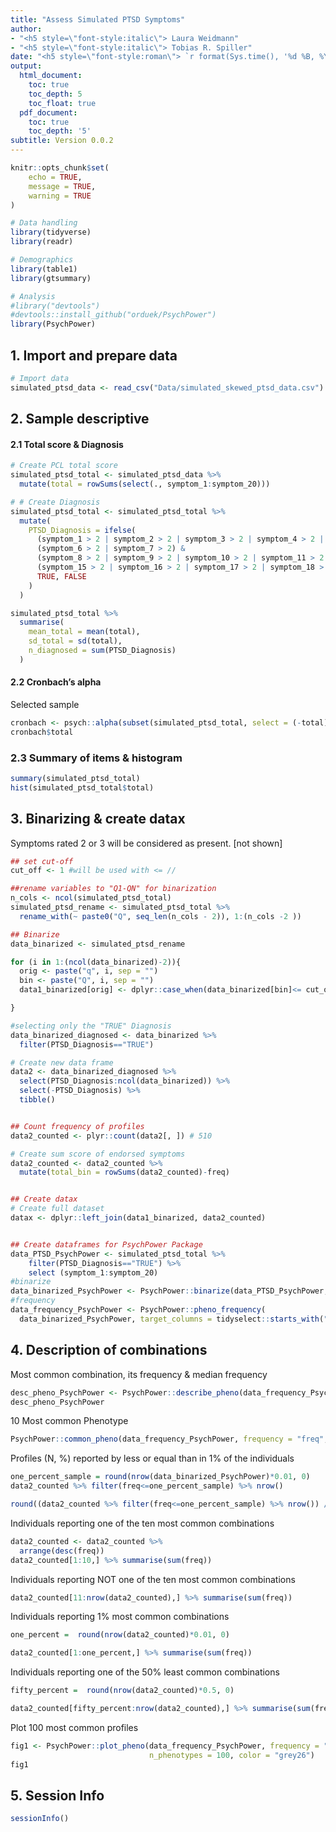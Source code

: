 ```yaml
---
title: "Assess Simulated PTSD Symptoms"
author:
- "<h5 style=\"font-style:italic\"> Laura Weidmann"
- "<h5 style=\"font-style:italic\"> Tobias R. Spiller"
date: "<h5 style=\"font-style:roman\"> `r format(Sys.time(), '%d %B, %Y')`"
output:
  html_document:
    toc: true
    toc_depth: 5
    toc_float: true
  pdf_document:
    toc: true
    toc_depth: '5'
subtitle: Version 0.0.2
---
```


```r
knitr::opts_chunk$set(
	echo = TRUE,
	message = TRUE,
	warning = TRUE
)
```

```r
# Data handling
library(tidyverse)
library(readr)

# Demographics
library(table1)
library(gtsummary)

# Analysis
#library("devtools")
#devtools::install_github("orduek/PsychPower")
library(PsychPower)
```

## 1. Import and prepare data

```r
# Import data
simulated_ptsd_data <- read_csv("Data/simulated_skewed_ptsd_data.csv")
```

## 2. Sample descriptive

#### 2.1 Total score & Diagnosis

```r
# Create PCL total score
simulated_ptsd_total <- simulated_ptsd_data %>% 
  mutate(total = rowSums(select(., symptom_1:symptom_20)))

# # Create Diagnosis
simulated_ptsd_total <- simulated_ptsd_total %>%
  mutate(
    PTSD_Diagnosis = ifelse(
      (symptom_1 > 2 | symptom_2 > 2 | symptom_3 > 2 | symptom_4 > 2 | symptom_5 > 2) &
      (symptom_6 > 2 | symptom_7 > 2) &
      (symptom_8 > 2 | symptom_9 > 2 | symptom_10 > 2 | symptom_11 > 2 | symptom_12 > 2 | symptom_13 > 2 | symptom_14 > 2) &
      (symptom_15 > 2 | symptom_16 > 2 | symptom_17 > 2 | symptom_18 > 2 | symptom_19 > 2 | symptom_20 > 2),
      TRUE, FALSE
    )
  )

simulated_ptsd_total %>%
  summarise(
    mean_total = mean(total),
    sd_total = sd(total),
    n_diagnosed = sum(PTSD_Diagnosis)
  )
```

#### 2.2 Cronbach's alpha

Selected sample

```r
cronbach <- psych::alpha(subset(simulated_ptsd_total, select = (-total)))
cronbach$total
```

### 2.3 Summary of items & histogram

```r
summary(simulated_ptsd_total)
hist(simulated_ptsd_total$total)
```

## 3. Binarizing & create datax

Symptoms rated 2 or 3 will be considered as present. [not shown]

```r
## set cut-off
cut_off <- 1 #will be used with <= // 

##rename variables to "Q1-QN" for binarization
n_cols <- ncol(simulated_ptsd_total)
simulated_ptsd_rename <- simulated_ptsd_total %>%
  rename_with(~ paste0("Q", seq_len(n_cols - 2)), 1:(n_cols -2 ))

## Binarize
data_binarized <- simulated_ptsd_rename

for (i in 1:(ncol(data_binarized)-2)){
  orig <- paste("q", i, sep = "")
  bin <- paste("Q", i, sep = "")
  data1_binarized[orig] <- dplyr::case_when(data_binarized[bin]<= cut_off ~ 0, data_binarized[bin]>cut_off ~ 1)  #0 = "Symptom absent", 1 = "Symptom present"

}

#selecting only the "TRUE" Diagnosis
data_binarized_diagnosed <- data_binarized %>%
  filter(PTSD_Diagnosis=="TRUE")

# Create new data frame
data2 <- data_binarized_diagnosed %>% 
  select(PTSD_Diagnosis:ncol(data_binarized)) %>% 
  select(-PTSD_Diagnosis) %>% 
  tibble()


## Count frequency of profiles
data2_counted <- plyr::count(data2[, ]) # 510

# Create sum score of endorsed symptoms
data2_counted <- data2_counted %>% 
  mutate(total_bin = rowSums(data2_counted)-freq)


## Create datax 
# Create full dataset
datax <- dplyr::left_join(data1_binarized, data2_counted)


## Create dataframes for PsychPower Package 
data_PTSD_PsychPower <- simulated_ptsd_total %>%  
	filter(PTSD_Diagnosis=="TRUE") %>%
  	select (symptom_1:symptom_20)
#binarize
data_binarized_PsychPower <- PsychPower::binarize(data_PTSD_PsychPower, cut_off = 1)
#frequency
data_frequency_PsychPower <- PsychPower::pheno_frequency(
  data_binarized_PsychPower, target_columns = tidyselect::starts_with("v_bin"))
```

## 4. Description of combinations

Most common combination, its frequency & median frequency

```r
desc_pheno_PsychPower <- PsychPower::describe_pheno(data_frequency_PsychPower, frequency = "freq") 
desc_pheno_PsychPower
```

10 Most common Phenotype

```r
PsychPower::common_pheno(data_frequency_PsychPower, frequency = "freq", n_phenotypes = 10)
```

Profiles (N, %) reported by less or equal than in 1% of the individuals

```r
one_percent_sample = round(nrow(data_binarized_PsychPower)*0.01, 0)
data2_counted %>% filter(freq<=one_percent_sample) %>% nrow()

round((data2_counted %>% filter(freq<=one_percent_sample) %>% nrow()) / nrow(data2_counted), 3)
```

Individuals reporting one of the ten most common combinations

```r
data2_counted <- data2_counted %>% 
  arrange(desc(freq))
data2_counted[1:10,] %>% summarise(sum(freq))
```

Individuals reporting NOT one of the ten most common combinations

```r
data2_counted[11:nrow(data2_counted),] %>% summarise(sum(freq))
```

Individuals reporting 1% most common combinations

```r
one_percent =  round(nrow(data2_counted)*0.01, 0)

data2_counted[1:one_percent,] %>% summarise(sum(freq))
```

Individuals reporting one of the 50% least common combinations

```r
fifty_percent =  round(nrow(data2_counted)*0.5, 0)

data2_counted[fifty_percent:nrow(data2_counted),] %>% summarise(sum(freq))

```

Plot 100 most common profiles

```r
fig1 <- PsychPower::plot_pheno(data_frequency_PsychPower, frequency = "freq",
                               n_phenotypes = 100, color = "grey26")
fig1
```

## 5. Session Info

```r
sessionInfo()
```

